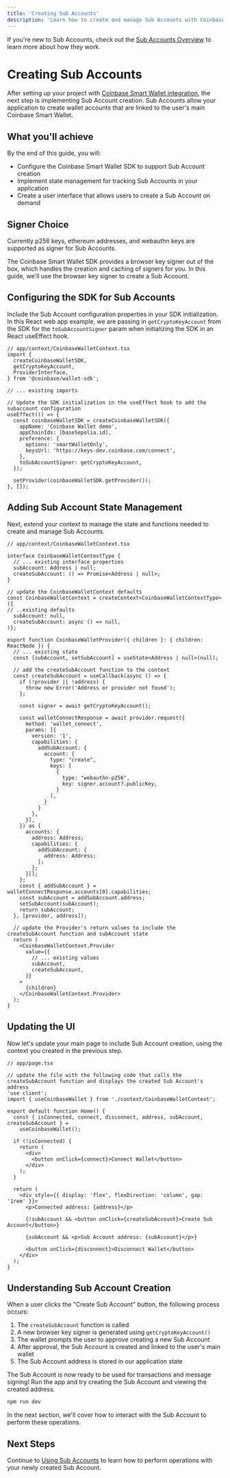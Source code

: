 ```yaml
---
title: 'Creating Sub Accounts'
description: 'Learn how to create and manage Sub Accounts with Coinbase Smart Wallet'
---
```


If you're new to Sub Accounts, check out the [Sub Accounts Overview](/identity/smart-wallet/guides/sub-accounts) to learn more about how they work.

# Creating Sub Accounts

After setting up your project with [Coinbase Smart Wallet integration](/identity/smart-wallet/guides/sub-accounts/setup), the next step is implementing Sub Account creation. Sub Accounts allow your application to create wallet accounts that are linked to the user's main Coinbase Smart Wallet.

## What you'll achieve

By the end of this guide, you will:

- Configure the Coinbase Smart Wallet SDK to support Sub Account creation
- Implement state management for tracking Sub Accounts in your application
- Create a user interface that allows users to create a Sub Account on demand

## Signer Choice

Currently p256 keys, ethereum addresses, and webauthn keys are supported as signer for Sub Accounts.

The Coinbase Smart Wallet SDK provides a browser key signer out of the box, which handles the creation and caching of signers for you. In this guide, we'll use the browser key signer to create a Sub Account.

## Configuring the SDK for Sub Accounts

Include the Sub Account configuration properties in your SDK initialization. In this React web app example, we are passing in `getCryptoKeyAccount` from the SDK for the `toSubAccountSigner` param when initializing the SDK in an React useEffect hook.

```tsx
// app/context/CoinbaseWalletContext.tsx
import {
  createCoinbaseWalletSDK,
  getCryptoKeyAccount,
  ProviderInterface,
} from '@coinbase/wallet-sdk';

// ... existing imports

// Update the SDK initialization in the useEffect hook to add the subaccount configuration
useEffect(() => {
  const coinbaseWalletSDK = createCoinbaseWalletSDK({
    appName: 'Coinbase Wallet demo',
    appChainIds: [baseSepolia.id],
    preference: {
      options: 'smartWalletOnly',
      keysUrl: 'https://keys-dev.coinbase.com/connect',
    },
    toSubAccountSigner: getCryptoKeyAccount,
  });

  setProvider(coinbaseWalletSDK.getProvider());
}, []);
```

## Adding Sub Account State Management

Next, extend your context to manage the state and functions needed to create and manage Sub Accounts.

```tsx
// app/context/CoinbaseWalletContext.tsx

interface CoinbaseWalletContextType {
  // ... existing interface properties
  subAccount: Address | null;
  createSubAccount: () => Promise<Address | null>;
}

// update the CoinbaseWalletContext defaults
const CoinbaseWalletContext = createContext<CoinbaseWalletContextType>({
// ..existing defaults
  subAccount: null,
  createSubAccount: async () => null,
)};

export function CoinbaseWalletProvider({ children }: { children: ReactNode }) {
  // ... existing state
  const [subAccount, setSubAccount] = useState<Address | null>(null);

  // add the createSubAccount function to the context
  const createSubAccount = useCallback(async () => {
    if (!provider || !address) {
      throw new Error('Address or provider not found');
    };

    const signer = await getCryptoKeyAccount();

    const walletConnectResponse = await provider.request({
      method: 'wallet_connect',
      params: [{
        version: '1',
        capabilities: {
          addSubAccount: {
            account: {
              type: "create",
              keys: [
                {
                  type: "webauthn-p256",
                  key: signer.account?.publicKey,
                }
              ],
            }
          }
        },
      }],
    }) as {
      accounts: {
        address: Address;
        capabilities: {
          addSubAccount: {
            address: Address;
          };
        };
      }[];
    };
    const { addSubAccount } = walletConnectResponse.accounts[0].capabilities;
    const subAccount = addSubAccount.address;
    setSubAccount(subAccount);
    return subAccount;
  }, [provider, address]);

  // update the Provider's return values to include the createSubAccount function and subAccount state
  return (
    <CoinbaseWalletContext.Provider
      value={{
        // ... existing values
        subAccount,
        createSubAccount,
      }}
    >
      {children}
    </CoinbaseWalletContext.Provider>
  );
}
```

## Updating the UI

Now let's update your main page to include Sub Account creation, using the context you created in the previous step.

```tsx
// app/page.tsx

// update the file with the following code that calls the createSubAccount function and displays the created Sub Account's address
'use client';
import { useCoinbaseWallet } from './context/CoinbaseWalletContext';

export default function Home() {
  const { isConnected, connect, disconnect, address, subAccount, createSubAccount } =
    useCoinbaseWallet();

  if (!isConnected) {
    return (
      <div>
        <button onClick={connect}>Connect Wallet</button>
      </div>
    );
  }

  return (
    <div style={{ display: 'flex', flexDirection: 'column', gap: '1rem' }}>
      <p>Connected address: {address}</p>

      {!subAccount && <button onClick={createSubAccount}>Create Sub Account</button>}

      {subAccount && <p>Sub Account address: {subAccount}</p>}

      <button onClick={disconnect}>Disconnect Wallet</button>
    </div>
  );
}
```

## Understanding Sub Account Creation

When a user clicks the "Create Sub Account" button, the following process occurs:

1. The `createSubAccount` function is called
2. A new browser key signer is generated using `getCryptoKeyAccount()`
3. The wallet prompts the user to approve creating a new Sub Account
4. After approval, the Sub Account is created and linked to the user's main wallet
5. The Sub Account address is stored in our application state

The Sub Account is now ready to be used for transactions and message signing! Run the app and try creating the Sub Account and viewing the created address.

```bash
npm run dev
```

In the next section, we'll cover how to interact with the Sub Account to perform these operations.

## Next Steps

Continue to [Using Sub Accounts](/identity/smart-wallet/guides/sub-accounts/using-sub-accounts) to learn how to perform operations with your newly created Sub Account.
